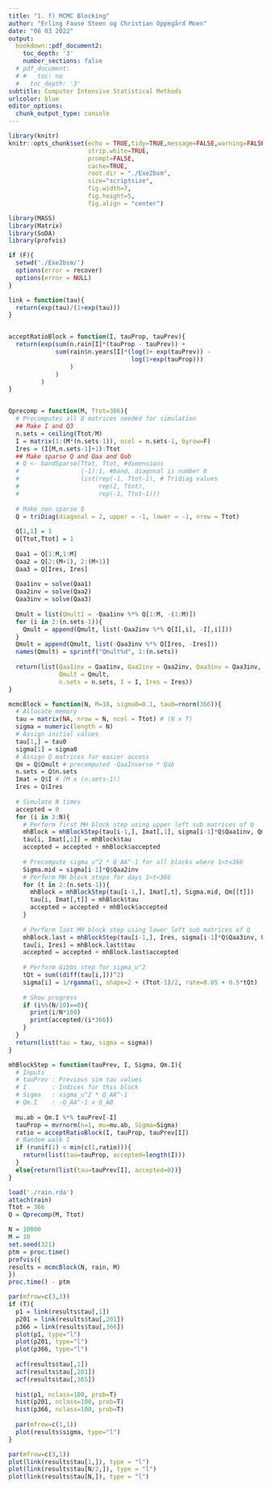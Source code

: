 ```yaml
---
title: "1. f) MCMC Blocking"
author: "Erling Fause Steen og Christian Oppegård Moen"
date: "08 03 2022"
output: 
  bookdown::pdf_document2:
    toc_depth: '3'
    number_sections: false
  # pdf_document:
  # #   toc: no
  #   toc_depth: '3'
subtitle: Computer Intensive Statistical Methods
urlcolor: blue
editor_options: 
  chunk_output_type: console
---
```


```r
library(knitr)
knitr::opts_chunk$set(echo = TRUE,tidy=TRUE,message=FALSE,warning=FALSE,
                      strip.white=TRUE,
                      prompt=FALSE,
                      cache=TRUE,
                      root.dir = "./Exe2bsm",
                      size="scriptsize",
                      fig.width=7, 
                      fig.height=5, 
                      fig.align = "center")
```

```r
library(MASS)
library(Matrix)
library(SoDA)
library(profvis)
```

```r
if (F){
  setwd('./Exe2bsm/')
  options(error = recover)
  options(error = NULL)
}
```

```r
link = function(tau){
  return(exp(tau)/(1+exp(tau)))
}


acceptRatioBlock = function(I, tauProp, tauPrev){
  return(exp(sum(n.rain[I]*(tauProp - tauPrev)) + 
             sum(rain$n.years[I]*(log(1+ exp(tauPrev)) -
                                  log(1+exp(tauProp)))
                 )
             )
         )
}


Qprecomp = function(M, Ttot=366){
  # Precomputes all Q matrices needed for simulation
  ## Make I and Q3
  n.sets = ceiling(Ttot/M)
  I = matrix(1:(M*(n.sets-1)), ncol = n.sets-1, byrow=F)
  Ires = (I[M,n.sets-1]+1):Ttot
  ## Make sparse Q and Qaa and Qab
  # Q <- bandSparse(Ttot, Ttot, #dimensions
  #                 (-1):1, #band, diagonal is number 0
  #                 list(rep(-1, Ttot-1), # Tridiag values
  #                      rep(2, Ttot),
  #                      rep(-1, Ttot-1)))
  
  # Make non sparse Q
  Q = triDiag(diagonal = 2, upper = -1, lower = -1, nrow = Ttot)
  
  Q[1,1] = 1 
  Q[Ttot,Ttot] = 1
  
  Qaa1 = Q[1:M,1:M]
  Qaa2 = Q[2:(M+1), 2:(M+1)]
  Qaa3 = Q[Ires, Ires]
  
  Qaa1inv = solve(Qaa1)
  Qaa2inv = solve(Qaa2)
  Qaa3inv = solve(Qaa3)
  
  Qmult = list(Qmult1 = -Qaa1inv %*% Q[1:M, -(1:M)])
  for (i in 2:(n.sets-1)){
    Qmult = append(Qmult, list(-Qaa2inv %*% Q[I[,i], -I[,i]]))
  }
  Qmult = append(Qmult, list(-Qaa3inv %*% Q[Ires, -Ires]))
  names(Qmult) = sprintf("Qmult%d", 1:(n.sets))
  
  return(list(Qaa1inv = Qaa1inv, Qaa2inv = Qaa2inv, Qaa3inv = Qaa3inv,
              Qmult = Qmult,
              n.sets = n.sets, I = I, Ires = Ires))
}
```

```r
mcmcBlock = function(N, M=10, sigma0=0.1, tau0=rnorm(366)){
  # Allocate memory
  tau = matrix(NA, nrow = N, ncol = Ttot) # (N x T)
  sigma = numeric(length = N)
  # Assign initial values
  tau[1,] = tau0
  sigma[1] = sigma0
  # Assign Q matrices for easier access
  Qm = Q$Qmult # precomputed -QaaInverse * Qab
  n.sets = Q$n.sets
  Imat = Q$I # (M x (n.sets-1))
  Ires = Q$Ires
  
  # Simulate N times
  accepted = 0
  for (i in 2:N){
    # Perform first MH block step using upper left sub matrices of Q
    mhBlock = mhBlockStep(tau[i-1,], Imat[,1], sigma[i-1]*Q$Qaa1inv, Qm$Qmult1)
    tau[i, Imat[,1]] = mhBlock$tau
    accepted = accepted + mhBlock$accepted
    
    # Precompute sigma_u^2 * Q_AA^-1 for all blocks where 1<t<366 
    Sigma.mid = sigma[i-1]*Q$Qaa2inv
    # Perform MH block steps for days 1<t<366
    for (t in 2:(n.sets-1)){
      mhBlock = mhBlockStep(tau[i-1,], Imat[,t], Sigma.mid, Qm[[t]])
      tau[i, Imat[,t]] = mhBlock$tau
      accepted = accepted + mhBlock$accepted
    }
    
    # Perform last MH block step using lower left sub matrices of Q
    mhBlock.last = mhBlockStep(tau[i-1,], Ires, sigma[i-1]*Q$Qaa3inv, Qm[[n.sets]])
    tau[i, Ires] = mhBlock.last$tau
    accepted = accepted + mhBlock.last$accepted
    
    # Perform Gibbs step for sigma_u^2
    tQt = sum((diff(tau[i,]))^2) 
    sigma[i] = 1/rgamma(1, shape=2 + (Ttot-1)/2, rate=0.05 + 0.5*tQt)
    
    # Show progress
    if (i%%(N/10)==0){
      print(i/N*100)
      print(accepted/(i*366))
    }
  }
  return(list(tau = tau, sigma = sigma))
}
```

```r
mhBlockStep = function(tauPrev, I, Sigma, Qm.I){
  # Inputs
  # tauPrev : Previous sim tau values
  # I       : Indices for this block
  # Sigma   : sigma_u^2 * Q_AA^-1
  # Qm.I    : -Q_AA^-1 x Q_AB
  
  mu.ab = Qm.I %*% tauPrev[-I]
  tauProp = mvrnorm(n=1, mu=mu.ab, Sigma=Sigma)
  ratio = acceptRatioBlock(I, tauProp, tauPrev[I])
  # Random walk 1
  if (runif(1) < min(c(1,ratio))){
    return(list(tau=tauProp, accepted=length(I)))
  }
  else{return(list(tau=tauPrev[I], accepted=0))}
}
```

```r
load('./rain.rda')
attach(rain)
Ttot = 366
Q = Qprecomp(M, Ttot)
```

```r
N = 10000
M = 10
set.seed(321)
ptm = proc.time()
profvis({
results = mcmcBlock(N, rain, M)
})
proc.time() - ptm
```

```r
par(mfrow=c(3,3))
if (T){
  p1 = link(results$tau[,1])
  p201 = link(results$tau[,201])
  p366 = link(results$tau[,366])
  plot(p1, type="l")
  plot(p201, type="l")
  plot(p366, type="l")
  
  acf(results$tau[,1])
  acf(results$tau[,201])
  acf(results$tau[,365])
  
  hist(p1, nclass=100, prob=T)
  hist(p201, nclass=100, prob=T)
  hist(p366, nclass=100, prob=T)
  
  par(mfrow=c(1,1))
  plot(results$sigma, type="l")
}
```

```r
par(mfrow=c(3,1))
plot(link(results$tau[1,]), type = "l")
plot(link(results$tau[N/2,]), type = "l")
plot(link(results$tau[N,]), type = "l")
```